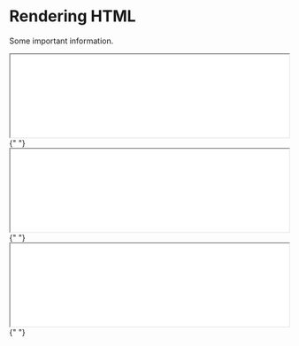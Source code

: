 # Rendering HTML

Some important information.

<iframe
  src="/docs/021-Software-Engineering/009-Web-Development/Projects/010-Bootstrap/index.html"
  width="100%"
></iframe>{" "}

<iframe src="index.html" width="100%"></iframe>{" "}

<iframe src="Projects/010-Bootstrap/index.html" width="100%"></iframe>{" "}
